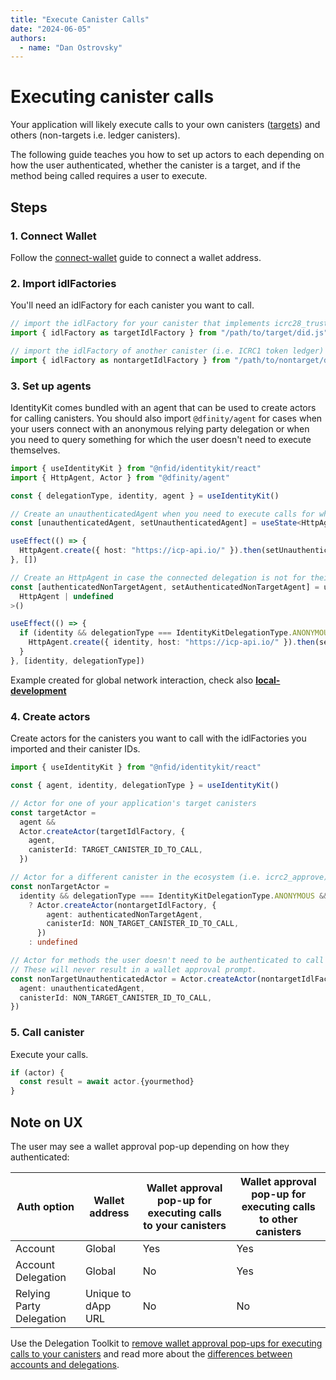 ```yaml
---
title: "Execute Canister Calls"
date: "2024-06-05"
authors:
  - name: "Dan Ostrovsky"
---
```



# Executing canister calls

Your application will likely execute calls to your own canisters
([targets](removing-wallet-pop-ups#1-on-chain-wallet-support)) and others (non-targets i.e. ledger
canisters).

The following guide teaches you how to set up actors to each depending on how the user
authenticated, whether the canister is a target, and if the method being called requires a user to
execute.

## Steps

### 1. Connect Wallet

Follow the [connect-wallet](/getting-started/connect-wallet) guide to connect a wallet address.

### 2. Import idlFactories

You'll need an idlFactory for each canister you want to call.

```typescript
// import the idlFactory for your canister that implements icrc28_trusted_origins
import { idlFactory as targetIdlFactory } from "/path/to/target/did.js"

// import the idlFactory of another canister (i.e. ICRC1 token ledger)
import { idlFactory as nontargetIdlFactory } from "/path/to/nontarget/did.js"
```

### 3. Set up agents

IdentityKit comes bundled with an agent that can be used to create actors for calling canisters. You
should also import `@dfinity/agent` for cases when your users connect with an anonymous relying
party delegation or when you need to query something for which the user doesn't need to execute
themselves.

```typescript
import { useIdentityKit } from "@nfid/identitykit/react"
import { HttpAgent, Actor } from "@dfinity/agent"

const { delegationType, identity, agent } = useIdentityKit()

// Create an unauthenticatedAgent when you need to execute calls for which the user doesn't need to execute themselves
const [unauthenticatedAgent, setUnauthenticatedAgent] = useState<HttpAgent | undefined>()

useEffect(() => {
  HttpAgent.create({ host: "https://icp-api.io/" }).then(setUnauthenticatedAgent)
}, [])

// Create an HttpAgent in case the connected delegation is not for their wallet address
const [authenticatedNonTargetAgent, setAuthenticatedNonTargetAgent] = useState<
  HttpAgent | undefined
>()

useEffect(() => {
  if (identity && delegationType === IdentityKitDelegationType.ANONYMOUS) {
    HttpAgent.create({ identity, host: "https://icp-api.io/" }).then(setAuthenticatedNonTargetAgent)
  }
}, [identity, delegationType])
```

<Callout type="warning" emoji="⚠️">
  Example created for global network interaction, check also
  <a href="/guides/local-development">
    <strong>local-development</strong>
  </a>
</Callout>

### 4. Create actors

Create actors for the canisters you want to call with the idlFactories you imported and their
canister IDs.

```typescript
import { useIdentityKit } from "@nfid/identitykit/react"

const { agent, identity, delegationType } = useIdentityKit()

// Actor for one of your application's target canisters
const targetActor =
  agent &&
  Actor.createActor(targetIdlFactory, {
    agent,
    canisterId: TARGET_CANISTER_ID_TO_CALL,
  })

// Actor for a different canister in the ecosystem (i.e. icrc2_approve)
const nonTargetActor =
  identity && delegationType === IdentityKitDelegationType.ANONYMOUS && authenticatedNonTargetAgent
    ? Actor.createActor(nontargetIdlFactory, {
        agent: authenticatedNonTargetAgent,
        canisterId: NON_TARGET_CANISTER_ID_TO_CALL,
      })
    : undefined

// Actor for methods the user doesn't need to be authenticated to call (i.e. icrc2_allowance)
// These will never result in a wallet approval prompt.
const nonTargetUnauthenticatedActor = Actor.createActor(nontargetIdlFactory, {
  agent: unauthenticatedAgent,
  canisterId: NON_TARGET_CANISTER_ID_TO_CALL,
})
```

### 5. Call canister

Execute your calls.

```typescript
if (actor) {
  const result = await actor.{yourmethod}
}
```

## Note on UX

The user may see a wallet approval pop-up depending on how they authenticated:

| Auth option              | Wallet address     | Wallet approval pop-up for executing calls to your canisters | Wallet approval pop-up for executing calls to other canisters |
| ------------------------ | ------------------ | ------------------------------------------------------------ | ------------------------------------------------------------- |
| Account                  | Global             | Yes                                                          | Yes                                                           |
| Account Delegation       | Global             | No                                                           | Yes                                                           |
| Relying Party Delegation | Unique to dApp URL | No                                                           | No                                                            |

Use the Delegation Toolkit to
[remove wallet approval pop-ups for executing calls to your canisters](./removing-wallet-pop-ups)
and read more about the [differences between accounts and delegations](/miscellaneous/auth-options).
